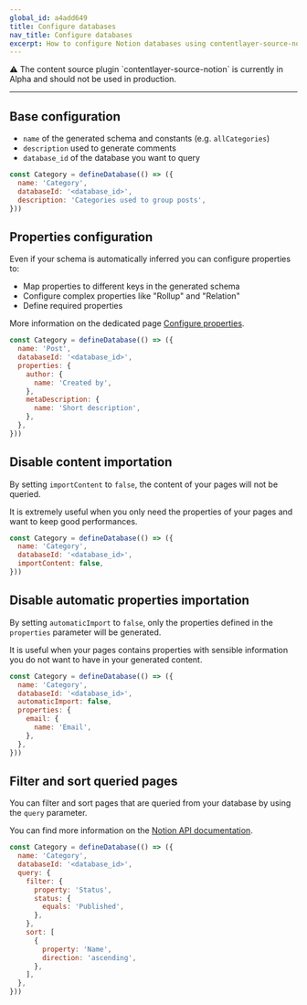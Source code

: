 ```yaml
---
global_id: a4add649
title: Configure databases
nav_title: Configure databases
excerpt: How to configure Notion databases using contentlayer-source-notion.
---
```


<div className="rounded-md border border-yellow-100 bg-yellow-50 px-6 dark:border-orange-500/50 dark:bg-orange-500/20">
  ⚠ The content source plugin `contentlayer-source-notion` is currently in Alpha and should not be used in production.
</div>

---

## Base configuration

- `name` of the generated schema and constants (e.g. `allCategories`)
- `description` used to generate comments
- `database_id` of the database you want to query

```js
const Category = defineDatabase(() => ({
  name: 'Category',
  databaseId: '<database_id>',
  description: 'Categories used to group posts',
}))
```

## Properties configuration

Even if your schema is automatically inferred you can configure properties to:

- Map properties to different keys in the generated schema
- Configure complex properties like "Rollup" and "Relation"
- Define required properties

More information on the dedicated page [Configure properties](/docs/sources/notion/configure-properties).

```js
const Category = defineDatabase(() => ({
  name: 'Post',
  databaseId: '<database_id>',
  properties: {
    author: {
      name: 'Created by',
    },
    metaDescription: {
      name: 'Short description',
    },
  },
}))
```

## Disable content importation

By setting `importContent` to `false`, the content of your pages will not be queried.

It is extremely useful when you only need the properties of your pages and want to keep good performances.

```js
const Category = defineDatabase(() => ({
  name: 'Category',
  databaseId: '<database_id>',
  importContent: false,
}))
```

## Disable automatic properties importation

By setting `automaticImport` to `false`, only the properties defined in the `properties` parameter will be generated.

It is useful when your pages contains properties with sensible information you do not want to have in your generated content.

```js
const Category = defineDatabase(() => ({
  name: 'Category',
  databaseId: '<database_id>',
  automaticImport: false,
  properties: {
    email: {
      name: 'Email',
    },
  },
}))
```

## Filter and sort queried pages

You can filter and sort pages that are queried from your database by using the `query` parameter.

You can find more information on the [Notion API documentation](https://developers.notion.com/reference/post-database-query).

```js
const Category = defineDatabase(() => ({
  name: 'Category',
  databaseId: '<database_id>',
  query: {
    filter: {
      property: 'Status',
      status: {
        equals: 'Published',
      },
    },
    sort: [
      {
        property: 'Name',
        direction: 'ascending',
      },
    ],
  },
}))
```
